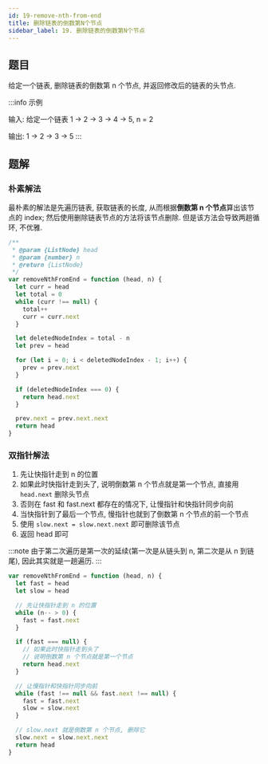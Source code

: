 ```yaml
---
id: 19-remove-nth-from-end
title: 删除链表的倒数第N个节点
sidebar_label: 19. 删除链表的倒数第N个节点
---
```


## 题目

给定一个链表, 删除链表的倒数第 n 个节点, 并返回修改后的链表的头节点.

:::info 示例

输入: 给定一个链表 1 -> 2 -> 3 -> 4 -> 5, n = 2

输出: 1 -> 2 -> 3 -> 5
:::

## 题解

### 朴素解法

最朴素的解法是先遍历链表, 获取链表的长度, 从而根据**倒数第 n 个节点**算出该节点的 index; 然后使用删除链表节点的方法将该节点删除. 但是该方法会导致两趟循环, 不优雅.

```ts
/**
 * @param {ListNode} head
 * @param {number} n
 * @return {ListNode}
 */
var removeNthFromEnd = function (head, n) {
  let curr = head
  let total = 0
  while (curr !== null) {
    total++
    curr = curr.next
  }

  let deletedNodeIndex = total - n
  let prev = head

  for (let i = 0; i < deletedNodeIndex - 1; i++) {
    prev = prev.next
  }

  if (deletedNodeIndex === 0) {
    return head.next
  }

  prev.next = prev.next.next
  return head
}
```

### 双指针解法

1. 先让快指针走到 n 的位置
2. 如果此时快指针走到头了, 说明倒数第 n 个节点就是第一个节点, 直接用 `head.next` 删除头节点
3. 否则在 fast 和 fast.next 都存在的情况下, 让慢指针和快指针同步向前
4. 当快指针到了最后一个节点, 慢指针也就到了倒数第 n 个节点的前一个节点
5. 使用 `slow.next = slow.next.next` 即可删除该节点
6. 返回 head 即可

:::note
由于第二次遍历是第一次的延续(第一次是从链头到 n, 第二次是从 n 到链尾), 因此其实就是一趟遍历.
:::

```ts
var removeNthFromEnd = function (head, n) {
  let fast = head
  let slow = head

  // 先让快指针走到 n 的位置
  while (n-- > 0) {
    fast = fast.next
  }

  if (fast === null) {
    // 如果此时快指针走到头了
    // 说明倒数第 n 个节点就是第一个节点
    return head.next
  }

  // 让慢指针和快指针同步向前
  while (fast !== null && fast.next !== null) {
    fast = fast.next
    slow = slow.next
  }

  // slow.next 就是倒数第 n 个节点, 删除它
  slow.next = slow.next.next
  return head
}
```
